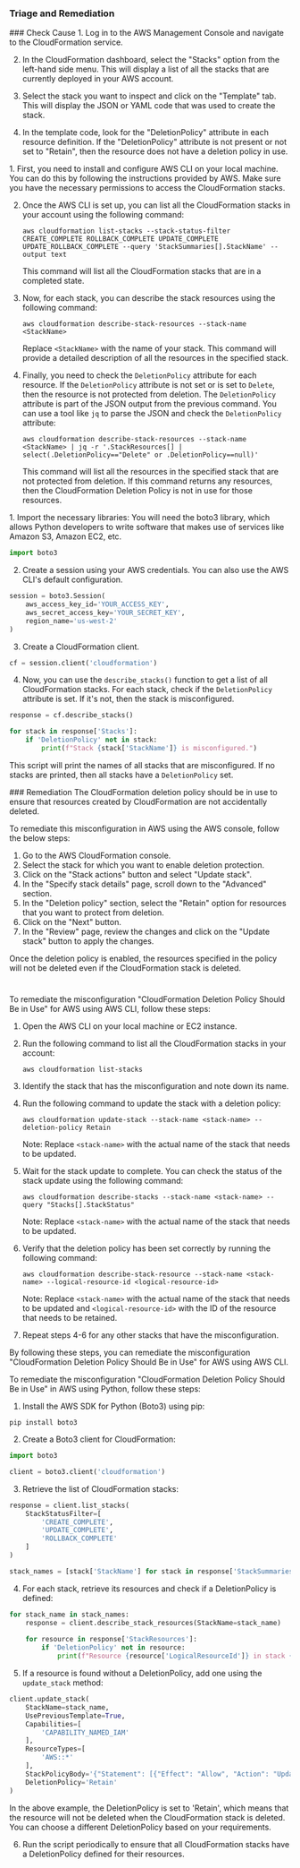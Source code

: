 
### Triage and Remediation
<Tabs>

<Tab title='Cause'>
### Check Cause
<AccordionGroup>
<Accordion title='Using Console' defaultOpen='true'>
1. Log in to the AWS Management Console and navigate to the CloudFormation service.

2. In the CloudFormation dashboard, select the "Stacks" option from the left-hand side menu. This will display a list of all the stacks that are currently deployed in your AWS account.

3. Select the stack you want to inspect and click on the "Template" tab. This will display the JSON or YAML code that was used to create the stack.

4. In the template code, look for the "DeletionPolicy" attribute in each resource definition. If the "DeletionPolicy" attribute is not present or not set to "Retain", then the resource does not have a deletion policy in use.
</Accordion>

<Accordion title='Using CLI'>
1. First, you need to install and configure AWS CLI on your local machine. You can do this by following the instructions provided by AWS. Make sure you have the necessary permissions to access the CloudFormation stacks.

2. Once the AWS CLI is set up, you can list all the CloudFormation stacks in your account using the following command:

   ```
   aws cloudformation list-stacks --stack-status-filter CREATE_COMPLETE ROLLBACK_COMPLETE UPDATE_COMPLETE UPDATE_ROLLBACK_COMPLETE --query 'StackSummaries[].StackName' --output text
   ```
   This command will list all the CloudFormation stacks that are in a completed state.

3. Now, for each stack, you can describe the stack resources using the following command:

   ```
   aws cloudformation describe-stack-resources --stack-name <StackName>
   ```
   Replace `<StackName>` with the name of your stack. This command will provide a detailed description of all the resources in the specified stack.

4. Finally, you need to check the `DeletionPolicy` attribute for each resource. If the `DeletionPolicy` attribute is not set or is set to `Delete`, then the resource is not protected from deletion. The `DeletionPolicy` attribute is part of the JSON output from the previous command. You can use a tool like `jq` to parse the JSON and check the `DeletionPolicy` attribute:

   ```
   aws cloudformation describe-stack-resources --stack-name <StackName> | jq -r '.StackResources[] | select(.DeletionPolicy=="Delete" or .DeletionPolicy==null)'
   ```
   This command will list all the resources in the specified stack that are not protected from deletion. If this command returns any resources, then the CloudFormation Deletion Policy is not in use for those resources.
</Accordion>

<Accordion title='Using Python'>
1. Import the necessary libraries: You will need the boto3 library, which allows Python developers to write software that makes use of services like Amazon S3, Amazon EC2, etc.

```python
import boto3
```

2. Create a session using your AWS credentials. You can also use the AWS CLI's default configuration.

```python
session = boto3.Session(
    aws_access_key_id='YOUR_ACCESS_KEY',
    aws_secret_access_key='YOUR_SECRET_KEY',
    region_name='us-west-2'
)
```

3. Create a CloudFormation client.

```python
cf = session.client('cloudformation')
```

4. Now, you can use the `describe_stacks()` function to get a list of all CloudFormation stacks. For each stack, check if the `DeletionPolicy` attribute is set. If it's not, then the stack is misconfigured.

```python
response = cf.describe_stacks()

for stack in response['Stacks']:
    if 'DeletionPolicy' not in stack:
        print(f"Stack {stack['StackName']} is misconfigured.")
```

This script will print the names of all stacks that are misconfigured. If no stacks are printed, then all stacks have a `DeletionPolicy` set.
</Accordion>

</AccordionGroup>
</Tab>
<Tab title='Remediation'>
### Remediation

<AccordionGroup>
<Accordion title='Using Console' defaultOpen='true'>
The CloudFormation deletion policy should be in use to ensure that resources created by CloudFormation are not accidentally deleted.

To remediate this misconfiguration in AWS using the AWS console, follow the below steps:

1. Go to the AWS CloudFormation console.
2. Select the stack for which you want to enable deletion protection.
3. Click on the "Stack actions" button and select "Update stack".
4. In the "Specify stack details" page, scroll down to the "Advanced" section.
5. In the "Deletion policy" section, select the "Retain" option for resources that you want to protect from deletion.
6. Click on the "Next" button.
7. In the "Review" page, review the changes and click on the "Update stack" button to apply the changes.

Once the deletion policy is enabled, the resources specified in the policy will not be deleted even if the CloudFormation stack is deleted.

#
</Accordion>

<Accordion title='Using CLI'>
To remediate the misconfiguration "CloudFormation Deletion Policy Should Be in Use" for AWS using AWS CLI, follow these steps:

1. Open the AWS CLI on your local machine or EC2 instance.

2. Run the following command to list all the CloudFormation stacks in your account:

   ```
   aws cloudformation list-stacks
   ```

3. Identify the stack that has the misconfiguration and note down its name.

4. Run the following command to update the stack with a deletion policy:

   ```
   aws cloudformation update-stack --stack-name <stack-name> --deletion-policy Retain
   ```

   Note: Replace `<stack-name>` with the actual name of the stack that needs to be updated.

5. Wait for the stack update to complete. You can check the status of the stack update using the following command:

   ```
   aws cloudformation describe-stacks --stack-name <stack-name> --query "Stacks[].StackStatus"
   ```

   Note: Replace `<stack-name>` with the actual name of the stack that needs to be updated.

6. Verify that the deletion policy has been set correctly by running the following command:

   ```
   aws cloudformation describe-stack-resource --stack-name <stack-name> --logical-resource-id <logical-resource-id>
   ```

   Note: Replace `<stack-name>` with the actual name of the stack that needs to be updated and `<logical-resource-id>` with the ID of the resource that needs to be retained.

7. Repeat steps 4-6 for any other stacks that have the misconfiguration.

By following these steps, you can remediate the misconfiguration "CloudFormation Deletion Policy Should Be in Use" for AWS using AWS CLI.
</Accordion>

<Accordion title='Using Python'>
To remediate the misconfiguration "CloudFormation Deletion Policy Should Be in Use" in AWS using Python, follow these steps:

1. Install the AWS SDK for Python (Boto3) using pip:

```
pip install boto3
```

2. Create a Boto3 client for CloudFormation:

```python
import boto3

client = boto3.client('cloudformation')
```

3. Retrieve the list of CloudFormation stacks:

```python
response = client.list_stacks(
    StackStatusFilter=[
        'CREATE_COMPLETE',
        'UPDATE_COMPLETE',
        'ROLLBACK_COMPLETE'
    ]
)

stack_names = [stack['StackName'] for stack in response['StackSummaries']]
```

4. For each stack, retrieve its resources and check if a DeletionPolicy is defined:

```python
for stack_name in stack_names:
    response = client.describe_stack_resources(StackName=stack_name)
    
    for resource in response['StackResources']:
        if 'DeletionPolicy' not in resource:
            print(f"Resource {resource['LogicalResourceId']} in stack {stack_name} does not have a DeletionPolicy defined.")
```

5. If a resource is found without a DeletionPolicy, add one using the `update_stack` method:

```python
client.update_stack(
    StackName=stack_name,
    UsePreviousTemplate=True,
    Capabilities=[
        'CAPABILITY_NAMED_IAM'
    ],
    ResourceTypes=[
        'AWS::*'
    ],
    StackPolicyBody='{"Statement": [{"Effect": "Allow", "Action": "Update:*", "Principal": "*", "Resource": "*"}]}',
    DeletionPolicy='Retain'
)
```

In the above example, the DeletionPolicy is set to 'Retain', which means that the resource will not be deleted when the CloudFormation stack is deleted. You can choose a different DeletionPolicy based on your requirements.

6. Run the script periodically to ensure that all CloudFormation stacks have a DeletionPolicy defined for their resources.
</Accordion>

</AccordionGroup>
</Tab>
</Tabs>
